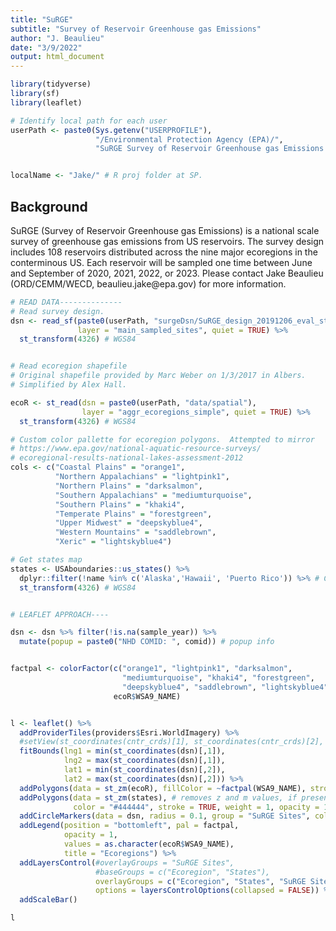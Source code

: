 ```yaml
---
title: "SuRGE"
subtitle: "Survey of Reservoir Greenhouse gas Emissions"
author: "J. Beaulieu"
date: "3/9/2022"
output: html_document
---
```


```r
library(tidyverse)
library(sf)
library(leaflet)

# Identify local path for each user
userPath <- paste0(Sys.getenv("USERPROFILE"), 
                   "/Environmental Protection Agency (EPA)/",
                   "SuRGE Survey of Reservoir Greenhouse gas Emissions - Documents/")


localName <- "Jake/" # R proj folder at SP.
```
## Background

SuRGE (Survey of Reservoir Greenhouse gas Emissions) is a national scale survey of greenhouse gas emissions from US reservoirs.  The survey design includes 108 reservoirs distributed across the nine major ecoregions in the conterminous US.  Each reservoir will be sampled one time between June and September of 2020, 2021, 2022, or 2023.  Please contact Jake Beaulieu (ORD/CEMM/WECD, beaulieu.jake@epa.gov) for more information.
  
  
```r
# READ DATA--------------
# Read survey design.  
dsn <- read_sf(paste0(userPath, "surgeDsn/SuRGE_design_20191206_eval_status.gdb"), 
               layer = "main_sampled_sites", quiet = TRUE) %>%
  st_transform(4326) # WGS84


# Read ecoregion shapefile
# Original shapefile provided by Marc Weber on 1/3/2017 in Albers.
# Simplified by Alex Hall.

ecoR <- st_read(dsn = paste0(userPath, "data/spatial"),
                layer = "aggr_ecoregions_simple", quiet = TRUE) %>%
  st_transform(4326) # WGS84

# Custom color pallette for ecoregion polygons.  Attempted to mirror
# https://www.epa.gov/national-aquatic-resource-surveys/
# ecoregional-results-national-lakes-assessment-2012
cols <- c("Coastal Plains" = "orange1",
          "Northern Appalachians" = "lightpink1",
          "Northern Plains" = "darksalmon",
          "Southern Appalachians" = "mediumturquoise",
          "Southern Plains" = "khaki4",
          "Temperate Plains" = "forestgreen", 
          "Upper Midwest" = "deepskyblue4",
          "Western Mountains" = "saddlebrown",
          "Xeric" = "lightskyblue4")

# Get states map
states <- USAboundaries::us_states() %>%
  dplyr::filter(!name %in% c('Alaska','Hawaii', 'Puerto Rico')) %>% # CONUS
  st_transform(4326) # WGS84


# LEAFLET APPROACH----

dsn <- dsn %>% filter(!is.na(sample_year)) %>%
  mutate(popup = paste0("NHD COMID: ", comid)) # popup info


factpal <- colorFactor(c("orange1", "lightpink1", "darksalmon",
                         "mediumturquoise", "khaki4", "forestgreen", 
                         "deepskyblue4", "saddlebrown", "lightskyblue4"), 
                       ecoR$WSA9_NAME)


l <- leaflet() %>% 
  addProviderTiles(providers$Esri.WorldImagery) %>%
  #setView(st_coordinates(cntr_crds)[1], st_coordinates(cntr_crds)[2], zoom = 15) %>%
  fitBounds(lng1 = min(st_coordinates(dsn)[,1]),
            lng2 = max(st_coordinates(dsn)[,1]),
            lat1 = min(st_coordinates(dsn)[,2]),
            lat2 = max(st_coordinates(dsn)[,2])) %>%
  addPolygons(data = st_zm(ecoR), fillColor = ~factpal(WSA9_NAME), stroke = FALSE, fillOpacity = 0.75, group = "Ecoregion") %>%
  addPolygons(data = st_zm(states), # removes z and m values, if present
              color = "#444444", stroke = TRUE, weight = 1, opacity = 1, group = "States") %>%
  addCircleMarkers(data = dsn, radius = 0.1, group = "SuRGE Sites", color = "red", popup = ~popup) %>%
  addLegend(position = "bottomleft", pal = factpal,
            opacity = 1,
            values = as.character(ecoR$WSA9_NAME),
            title = "Ecoregions") %>%
  addLayersControl(#overlayGroups = "SuRGE Sites",
                   #baseGroups = c("Ecoregion", "States"),
                   overlayGroups = c("Ecoregion", "States", "SuRGE Sites"),
                   options = layersControlOptions(collapsed = FALSE)) %>%
  addScaleBar()

l
```

